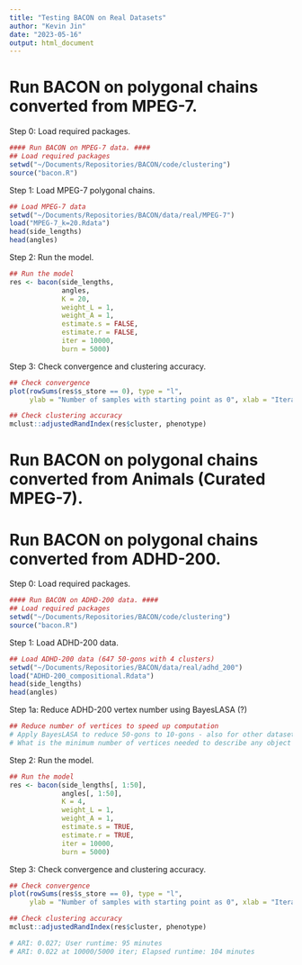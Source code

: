 ```yaml
---
title: "Testing BACON on Real Datasets"
author: "Kevin Jin"
date: "2023-05-16"
output: html_document
---
```


# Run BACON on polygonal chains converted from MPEG-7.
Step 0: Load required packages.
```r
#### Run BACON on MPEG-7 data. ####
## Load required packages
setwd("~/Documents/Repositories/BACON/code/clustering")
source("bacon.R")
```

Step 1: Load MPEG-7 polygonal chains.
```r
## Load MPEG-7 data
setwd("~/Documents/Repositories/BACON/data/real/MPEG-7")
load("MPEG-7_k=20.Rdata")
head(side_lengths)
head(angles)
```

Step 2: Run the model.
```r
## Run the model
res <- bacon(side_lengths, 
             angles, 
             K = 20,
             weight_L = 1,
             weight_A = 1,
             estimate.s = FALSE, 
             estimate.r = FALSE,
             iter = 10000, 
             burn = 5000)
```

Step 3: Check convergence and clustering accuracy.
```r
## Check convergence
plot(rowSums(res$s_store == 0), type = "l", 
     ylab = "Number of samples with starting point as 0", xlab = "Iteration")

## Check clustering accuracy
mclust::adjustedRandIndex(res$cluster, phenotype)
```

# Run BACON on polygonal chains converted from Animals (Curated MPEG-7).

# Run BACON on polygonal chains converted from ADHD-200.
Step 0: Load required packages.
```r
#### Run BACON on ADHD-200 data. ####
## Load required packages
setwd("~/Documents/Repositories/BACON/code/clustering")
source("bacon.R")
```

Step 1: Load ADHD-200 data.
```r
## Load ADHD-200 data (647 50-gons with 4 clusters)
setwd("~/Documents/Repositories/BACON/data/real/adhd_200")
load("ADHD-200_compositional.Rdata")
head(side_lengths)
head(angles)
```

Step 1a: Reduce ADHD-200 vertex number using BayesLASA (?)
```r
## Reduce number of vertices to speed up computation
# Apply BayesLASA to reduce 50-gons to 10-gons - also for other datasets like MPEG-7 and ETH-80 (?)
# What is the minimum number of vertices needed to describe any object in this dataset? It may vary.
```

Step 2: Run the model.
```r
## Run the model
res <- bacon(side_lengths[, 1:50], 
             angles[, 1:50], 
             K = 4,
             weight_L = 1,
             weight_A = 1,
             estimate.s = TRUE,
             estimate.r = TRUE,
             iter = 10000, 
             burn = 5000) 
```

Step 3: Check convergence and clustering accuracy.
```r
## Check convergence
plot(rowSums(res$s_store == 0), type = "l", 
     ylab = "Number of samples with starting point as 0", xlab = "Iteration")

## Check clustering accuracy
mclust::adjustedRandIndex(res$cluster, phenotype)

# ARI: 0.027; User runtime: 95 minutes
# ARI: 0.022 at 10000/5000 iter; Elapsed runtime: 104 minutes
```